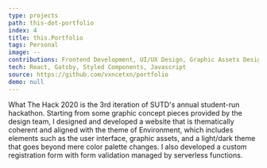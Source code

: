 ```yaml
---
type: projects
path: this-dot-portfolio
index: 4
title: this.Portfolio
tags: Personal
image: --
contributions: Frontend Development, UI/UX Design, Graphic Assets Design
tech: React, Gatsby, Styled Components, Javascript
source: https://github.com/vxncetxn/portfolio
demo: null
---
```


What The Hack 2020 is the 3rd iteration of SUTD's annual student-run hackathon.
Starting from some graphic concept pieces provided by the design team, I designed
and developed a website that is thematically coherent and aligned with the theme
of Environment, which includes elements such as the user interface, graphic assets,
and a light/dark theme that goes beyond mere color palette changes. I also developed
a custom registration form with form validation managed by serverless functions.
